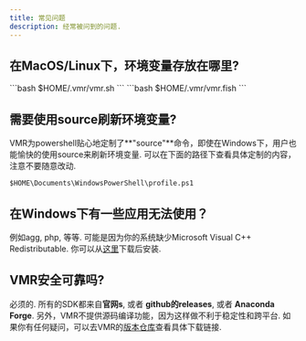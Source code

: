 ```yaml
---
title: 常见问题
description: 经常被问到的问题.
---
```


## 在MacOS/Linux下，环境变量存放在哪里?

<Tabs>
  <TabItem label="Others" icon="seti:shell">
    ```bash
    $HOME/.vmr/vmr.sh
    ```
  </TabItem>
  <TabItem label="Fish" icon="seti:shell">
    ```bash
    $HOME/.vmr/vmr.fish
    ```
  </TabItem>
</Tabs>

## 需要使用source刷新环境变量?

VMR为powershell贴心地定制了**"source"**命令，即使在Windows下，用户也能愉快的使用source来刷新环境变量.
可以在下面的路径下查看具体定制的内容，注意不要随意改动.
```text
$HOME\Documents\WindowsPowerShell\profile.ps1
```

## 在Windows下有一些应用无法使用？

例如agg, php, 等等. 可能是因为你的系统缺少Microsoft Visual C++ Redistributable. 你可以从[这里](https://learn.microsoft.com/en-us/cpp/windows/latest-supported-vc-redist?view=msvc-170)下载后安装.

## VMR安全可靠吗?

必须的. 所有的SDK都来自**官网s**, 或者 **github的releases**, 或者 **Anaconda Forge**. 
另外，VMR不提供源码编译功能，因为这样做不利于稳定性和跨平台. 
如果你有任何疑问，可以去VMR的[版本仓库](https://github.com/gvcgo/vsources)查看具体下载链接.
